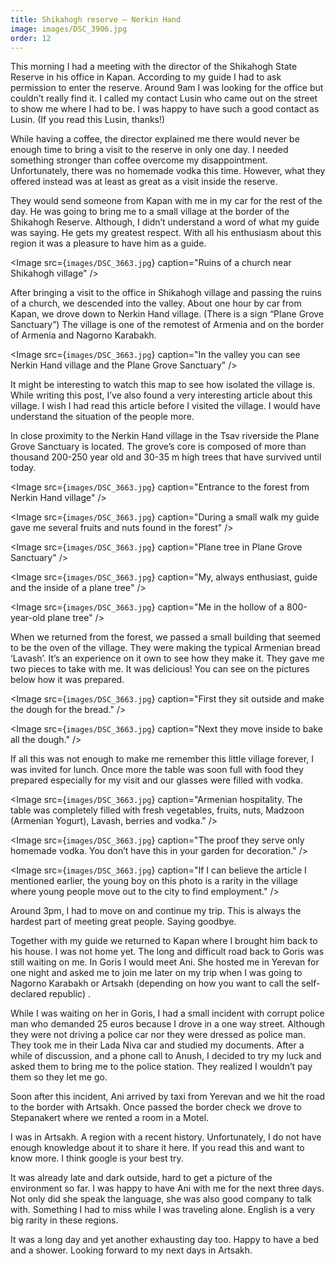 ```yaml
---
title: Shikahogh reserve – Nerkin Hand
image: images/DSC_3906.jpg
order: 12
---
```


This morning I had a meeting with the director of the Shikahogh State Reserve in his office in Kapan. According to my guide I had to ask permission to enter the reserve. Around 9am I was looking for the office but couldn’t really find it. I called my contact Lusin who came out on the street to show me where I had to be. I was happy to have such a good contact as Lusin. (If you read this Lusin, thanks!)

While having a coffee, the director explained me there would never be enough time to bring a visit to the reserve in only one day. I needed something stronger than coffee overcome my disappointment. Unfortunately, there was no homemade vodka this time. However, what they offered instead was at least as great as a visit inside the reserve.

They would send someone from Kapan with me in my car for the rest of the day. He was going to bring me to a small village at the border of the Shikahogh Reserve. Although, I didn’t understand a word of what my guide was saying. He gets my greatest respect. With all his enthusiasm about this region it was a pleasure to have him as a guide.

<Image
    src={`images/DSC_3663.jpg`}
    caption="Ruins of a church near Shikahogh village"
/>

After bringing a visit to the office in Shikahogh village and passing the ruins of a church, we descended into the valley. About one hour by car from Kapan, we drove down to Nerkin Hand village. (There is a sign “Plane Grove Sanctuary”) The village is one of the remotest of Armenia and on the border of Armenia and Nagorno Karabakh.

<Image
    src={`images/DSC_3663.jpg`}
    caption="In the valley you can see Nerkin Hand village and the Plane Grove Sanctuary"
/>

It might be interesting to watch this map to see how isolated the village is. While writing this post, I’ve also found a very interesting article about this village. I wish I had read this article before I visited the village. I would have understand the situation of the people more.

In close proximity to the Nerkin Hand village in the Tsav riverside the Plane Grove Sanctuary is located. The grove’s core is composed of more than thousand 200-250 year old and 30-35 m high trees that have survived until today.

<Image
    src={`images/DSC_3663.jpg`}
    caption="Entrance to the forest from Nerkin Hand village"
/>

<Image
    src={`images/DSC_3663.jpg`}
    caption="During a small walk my guide gave me several fruits and nuts found in the forest"
/>

<Image
    src={`images/DSC_3663.jpg`}
    caption="Plane tree in Plane Grove Sanctuary"
/>

<Image
    src={`images/DSC_3663.jpg`}
    caption="My, always enthusiast, guide and the inside of a plane tree"
/>

<Image
    src={`images/DSC_3663.jpg`}
    caption="Me in the hollow of a 800-year-old plane tree"
/>

When we returned from the forest, we passed a small building that seemed to be the oven of the village. They were making the typical Armenian bread ‘Lavash’. It’s an experience on it own to see how they make it. They gave me two pieces to take with me. It was delicious! You can see on the pictures below how it was prepared.

<Image
    src={`images/DSC_3663.jpg`}
    caption="First they sit outside and make the dough for the bread."
/>

<Image
    src={`images/DSC_3663.jpg`}
    caption="Next they move inside to bake all the dough."
/>


If all this was not enough to make me remember this little village forever, I was invited for lunch. Once more the table was soon full with food they prepared especially for my visit and our glasses were filled with vodka.

<Image
    src={`images/DSC_3663.jpg`}
    caption="Armenian hospitality. The table was completely filled with fresh vegetables, fruits, nuts, Madzoon (Armenian Yogurt), Lavash, berries and vodka."
/>

<Image
    src={`images/DSC_3663.jpg`}
    caption="The proof they serve only homemade vodka. You don’t have this in your garden for decoration."
/>

<Image
    src={`images/DSC_3663.jpg`}
    caption="If I can believe the article I mentioned earlier, the young boy on this photo is a rarity in the village where young people move out to the city to find employment."
/>

Around 3pm, I had to move on and continue my trip. This is always the hardest part of meeting great people. Saying goodbye.

Together with my guide we returned to Kapan where I brought him back to his house. I was not home yet. The long and difficult road back to Goris was still waiting on me. In Goris I would meet Ani. She hosted me in Yerevan for one night and asked me to join me later on my trip when I was going to Nagorno Karabakh or Artsakh (depending on how you want to call the self-declared republic) .

While I was waiting on her in Goris, I had a small incident with corrupt police man who demanded 25 euros because I drove in a one way street. Although they were not driving a police car nor they were dressed as police man. They took me in their Lada Niva car and studied my documents. After a while of discussion, and a phone call to Anush, I decided to try my luck and asked them to bring me to the police station. They realized I wouldn’t pay them so they let me go.

Soon after this incident, Ani arrived by taxi from Yerevan and we hit the road to the border with Artsakh.  Once passed the border check we drove to Stepanakert where we rented a room in a Motel.

I was in Artsakh. A region with a recent history. Unfortunately, I do not have enough knowledge about it to share it here. If you read this and want to know more. I think google is your best try.

It was already late and dark outside, hard to get a picture of the environment so far. I was happy to have Ani with me for the next three days. Not only did she speak the language, she was also good company to talk with. Something I had to miss while I was traveling alone. English is a very big rarity in these regions.

It was a long day and yet another exhausting day too. Happy to have a bed and a shower. Looking forward to my next days in Artsakh.